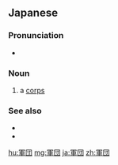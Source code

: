 ==Japanese==
{{wikipedia|lang=ja}}
{{ja-kanjitab|ぐん|だん|yomi=o}}

===Pronunciation===
{{ja-pron|ぐんだん|y=o|acc=0}}
* {{hmp|lang=ja|軍談}}

===Noun===
{{ja-noun|ぐんだん|kyu=軍團}}

# {{lb|ja|military|sort=くんだん'}} a [[corps]]

===See also===
* {{ja-r|軍|ぐん}}
* {{ja-r|師%団|し%だん}}

[[hu:軍団]]
[[mg:軍団]]
[[ja:軍団]]
[[zh:軍団]]